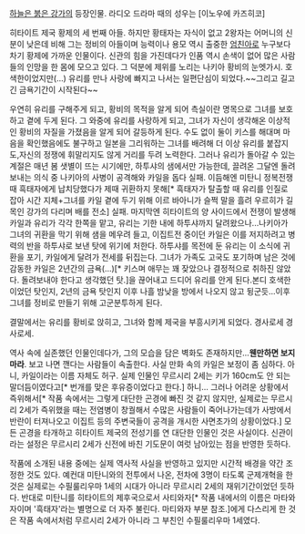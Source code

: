 [[하늘은 붉은 강가]]의 등장인물. 라디오 드라마 때의 성우는 [이노우에 카즈히코]

히타이트 제국 황제의 세 번째 아들. 하지만 황태자는 자식이 없고 2왕자는 어머니의 신분이 낮은데 비해 그는 정비의 아들이며 능력이나 용모 역시 출중한 [[엄친아]]로 누구보다 차기 황제에 가까운 인물이다. 신관의 힘을 가진데다가 인품 역시 손색이 없어 많은 사람들의 인망을 한 몸에 모으고 있다. 그 덕분에 제위를 노리는 나키아 황비의 눈엣가시. 호색한이었지만(…) 유리를 만나 사랑에 빠지고 나서는 일편단심이 되었다.~~그리고 길고긴 금욕기간이 시작된다~~
 
우연히 유리를 구해주게 되고, 황비의 목적을 알게 되어 측실이란 명목으로 그녀를 보호하고 곁에 두게 된다. 그 와중에 유리를 사랑하게 되고, 그녀가 자신이 생각해온 이상적인 황비의 자질을 가졌음을 알게 되어 갈등하게 된다. 수도 없이 둘이 키스를 해대며 마음을 확인했음에도 불구하고 일본을 그리워하는 그녀를 배려해 더 이상 유리를 붙잡지도,자신의 정쟁에 휘말리지도 않게 거리를 두려 노력한다. 그러나 유리가 돌아갈 수 있는 계절은 매년 봄 샛별이 뜨는 시기에만, 하투샤의 샘에서만 가능한데, 끌려온 그달엔 돌려보내는 의식 중 나키아의 사병이 공격해와 카일을 돕다 실패. 이듬해엔 미탄니 정복전쟁 때 흑태자에게 납치당했다가 제때 귀환하지 못해[* 흑태자가 탈출할 때 유리를 인질로 잡아 시간 지체+그녀를 카일 곁에 두기 위해 이르 바아니가 슬쩍 말을 흘려 우르히가 길목인 강가의 다리며 배를 전소] 실패. 마지막엔 히타이트의 양 사이드에서 전쟁이 발생해 카일과 유리가 각각 한쪽을 맡고, 유리는 기한 내에 하투샤까지 달려왔으나...나키아가 그녀의 귀환을 막기 위해 샘을 메우려 들고, 이집트전 중이던 카일은 이를 저지하려고 병력의 반을 하투샤로 보낸 탓에 위기에 처한다. 하투샤를 목전에 둔 유리는 이 소식에 귀환을 포기, 카일에게 달려가 전세를 뒤집는다. 그녀가 가족도 고국도 포기하며 남은 것에 감동한 카일은 2년간의 금욕(...)[* 키스며 애무는 꽤 잦았으나 결정적으로 취하진 않았다. 돌려보내야 한다고 생각했던 탓.]을 끊어내고 드디어 유리를 안게 된다.본디 호색한이었던 탓인지, 2년의 금욕 탓인지 이후 나흘 밤낮을 방에서 나오지 않고 뒹군듯...이후 그녀를 정비로 만들기 위해 고군분투하게 된다. 
 
결말에서는 유리를 황비로 앉히고, 그녀와 함께 제국을 부흥시키게 되었다. 경사로세 경사로세.
 
역사 속에 실존했던 인물인데다가, 그의 모습을 담은 벽화도 존재하지만...'''웬만하면 보지 마라'''. 보고 나면 깬다는 사람들이 속출한다. 사실 만화 속의 카일은 보정이 좀 심하다. 아니, 카일이라는 이름 자체도 허구. 실제 인물인 무르시리 2세는 키가 160cm도 안 되는 말더듬이였다고[* 번개를 맞은 후유증이었다고 한다.] 하니... 그러나 어려운 상황에서 즉위해서[* 작품 속에서는 그렇게 대단한 곤경에 빠진 것 같지 않지만, 실제로는 무르시리 2세가 즉위했을 때는 전염병이 창궐해서 수많은 사람들이 죽어나가는데가 사방에서 반란이 터져나오고 이집트 등의 주변국들이 공격을 개시한 사면초가의 상황이었다.] 모든 곤경을 타개하고 히타이트 제국의 전성기를 연 대단한 인물인 것은 사실이다. 신관이라는 설정은 무르시리 2세가 신전에 바친 기도문이 여럿 남아있는 점을 반영한 듯하다. 
 
작품에 소개된 내용 중에는 실제 역사적 사실을 반영하고 있지만 시간적 배경을 약간 조정한 것도 있다. 예컨대 미탄니와의 전투에서 나온, 전차에 3명이 타도록 군제개혁을 한 것은 실제로는 수필룰리우마 1세의 시대가 아니라 무르시리 2세의 재위기간이었던 듯하다. 반대로 미탄니를 히타이트의 제후국으로서 사티와자[* 작품 내에서의 이름은 마타와자이며 '흑태자'라는 별명으로 더 자주 불린다. 마티와자 부분 참조.]에게 다스리게 한 것은 작품 속에서처럼 무르시리 2세가 아니라 그 부친인 수필룰리우마 1세였다. 
